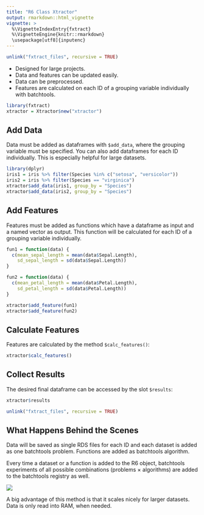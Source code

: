 ```yaml
---
title: "R6 Class Xtractor"
output: rmarkdown::html_vignette
vignette: >
  %\VignetteIndexEntry{fxtract}
  %\VignetteEngine{knitr::rmarkdown}
  \usepackage[utf8]{inputenc}
---
```


```r
unlink("fxtract_files", recursive = TRUE)
```

- Designed for large projects.
- Data and features can be updated easily.
- Data can be preprocessed.
- Features are calculated on each ID of a grouping variable individually with batchtools.

```r
library(fxtract)
xtractor = Xtractor$new("xtractor")
```

## Add Data
Data must be added as dataframes with `$add_data`, where the grouping variable must be specified.
You can also add dataframes for each ID individually. This is especially helpful for large datasets.
```r
library(dplyr)
iris1 = iris %>% filter(Species %in% c("setosa", "versicolor"))
iris2 = iris %>% filter(Species == "virginica")
xtractor$add_data(iris1, group_by = "Species")
xtractor$add_data(iris2, group_by = "Species")
```

## Add Features
Features must be added as functions which have a dataframe as input and a named vector as output.
This function will be calculated for each ID of a grouping variable individually.
```r
fun1 = function(data) {
  c(mean_sepal_length = mean(data$Sepal.Length),
    sd_sepal_length = sd(data$Sepal.Length))
}

fun2 = function(data) {
  c(mean_petal_length = mean(data$Petal.Length),
    sd_petal_length = sd(data$Petal.Length))
}
```


```r
xtractor$add_feature(fun1)
xtractor$add_feature(fun2)
```

## Calculate Features
Features are calculated by the method `$calc_features()`:
```r
xtractor$calc_features()
```

## Collect Results
The desired final dataframe can be accessed by the slot `$results`:
```r
xtractor$results
```

```r
unlink("fxtract_files", recursive = TRUE)
```


## What Happens Behind the Scenes
Data will be saved as single RDS files for each ID and each dataset is added as one batchtools problem.
Functions are added as batchtools algorithm. 

Every time a dataset or a function is added to the R6 object, batchtools experiments of all possible combinations (problems $\times$ algorithms) are added to the batchtools registry as well. 

![](img/batchtools.svg)

A big advantage of this method is that it scales nicely for larger datasets. Data is only read into RAM, when needed.
